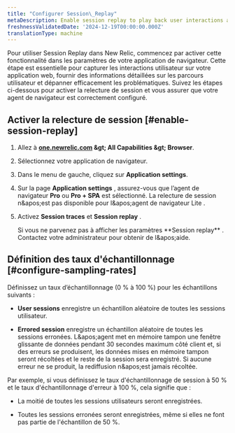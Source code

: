 ```yaml
---
title: "Configurer Session\_Replay"
metaDescription: Enable session replay to play back user interactions and improve page performance.
freshnessValidatedDate: '2024-12-19T00:00:00.000Z'
translationType: machine
---
```


Pour utiliser Session Replay dans New Relic, commencez par activer cette fonctionnalité dans les paramètres de votre application de navigateur. Cette étape est essentielle pour capturer les interactions utilisateur sur votre application web, fournir des informations détaillées sur les parcours utilisateur et dépanner efficacement les problématiques. Suivez les étapes ci-dessous pour activer la relecture de session et vous assurer que votre agent de navigateur est correctement configuré.

## Activer la relecture de session [#enable-session-replay]

1. Allez à <DNT>**[one.newrelic.com](https://one.newrelic.com/all-capabilities) &amp;gt; All Capabilities &amp;gt; Browser**</DNT>.

2. Sélectionnez votre application de navigateur.

3. Dans le menu de gauche, cliquez sur <DNT>**Application settings**</DNT>.

4. Sur la page <DNT>**Application settings**</DNT> , assurez-vous que l’agent de navigateur <DNT>**Pro**</DNT> ou <DNT>**Pro + SPA**</DNT> est sélectionné. La relecture de session n&amp;apos;est pas disponible pour l&amp;apos;agent de navigateur Lite .

5. Activez <DNT>**Session traces**</DNT> et <DNT>**Session replay**</DNT> .

   <Callout variant="important">
     Si vous ne parvenez pas à afficher les paramètres <DNT>**Session replay**</DNT> . Contactez votre administrateur pour obtenir de l&amp;apos;aide.
   </Callout>

## Définition des taux d&apos;échantillonnage [#configure-sampling-rates]

Définissez un taux d’échantillonnage (0 % à 100 %) pour les échantillons suivants :

* <DNT>**User sessions**</DNT> enregistre un échantillon aléatoire de toutes les sessions utilisateur.

* <DNT>**Errored session**</DNT> enregistre un échantillon aléatoire de toutes les sessions erronées. L&amp;apos;agent met en mémoire tampon une fenêtre glissante de données pendant 30 secondes maximum côté client et, si des erreurs se produisent, les données mises en mémoire tampon seront récoltées et le reste de la session sera enregistré. Si aucune erreur ne se produit, la rediffusion n&amp;apos;est jamais récoltée.

Par exemple, si vous définissez le taux d&apos;échantillonnage de session à 50 % et le taux d&apos;échantillonnage d&apos;erreur à 100 %, cela signifie que :

* La moitié de toutes les sessions utilisateurs seront enregistrées.

* Toutes les sessions erronées seront enregistrées, même si elles ne font pas partie de l&apos;échantillon de 50 %.